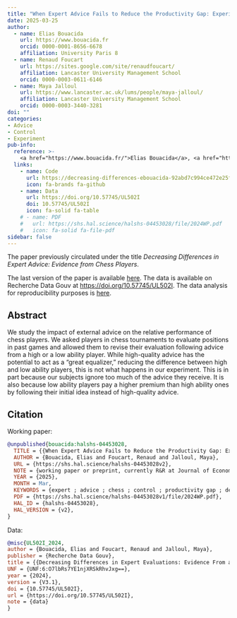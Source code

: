 ```yaml
---
title: "When Expert Advice Fails to Reduce the Productivity Gap: Experimental Evidence from Chess Players"
date: 2025-03-25
author:
  - name: Elias Bouacida
    url: https://www.bouacida.fr
    orcid: 0000-0001-8656-6678
    affiliation: University Paris 8
  - name: Renaud Foucart
    url: https://sites.google.com/site/renaudfoucart/
    affiliation: Lancaster University Management School
    orcid: 0000-0003-0611-6146
  - name: Maya Jalloul
    url: https://www.lancaster.ac.uk/lums/people/maya-jalloul/
    affiliation: Lancaster University Management School
    orcid: 0000-0003-3440-3281
doi: ""
categories: 
- Advice
- Control
- Experiment
pub-info:
  reference: >-
    <a href="https://www.bouacida.fr/">Elias Bouacida</a>, <a href="https://sites.google.com/site/renaudfoucart/">Renaud Foucart</a>,  <a href="https://www.lancaster.ac.uk/lums/people/maya-jalloul/">Maya Jalloul</a>"When Expert Advice Fails to Reduce the Productivity Gap: Experimental Evidence from Chess Players"
  links:
    - name: Code
      url: https://decreasing-differences-ebouacida-92abd7c994ce472e25f3e62c7fbcaa.gitpages.huma-num.fr/
      icon: fa-brands fa-github
    - name: Data
      url: https://doi.org/10.57745/UL502I
      doi: 10.57745/UL502I
      icon: fa-solid fa-table
    # - name: PDF
    #   url: https://shs.hal.science/halshs-04453028/file/2024WP.pdf
    #   icon: fa-solid fa-file-pdf
sidebar: false    
---
```


The paper previously circulated under the title *Decreasing Differences in Expert Advice: Evidence from Chess Players*.

The last version of the paper is available [here](https://shs.hal.science/halshs-04453028v2). 
The data is available on Recherche Data Gouv at <https://doi.org/10.57745/UL502I>.
The data analysis for reproducibility purposes is [here](https://decreasing-differences-ebouacida-92abd7c994ce472e25f3e62c7fbcaa.gitpages.huma-num.fr/).

## Abstract

We study the impact of external advice on the relative performance of chess players. We asked players in chess tournaments to evaluate positions in past games and allowed them to revise their evaluation following advice from a high or a low ability player. While high-quality advice has the potential to act as a "great equalizer," reducing the difference between high and low ability players, this is not what happens in our experiment. This is in part because our subjects ignore too much of the advice they receive. It is also because low ability players pay a higher premium than high ability ones by following their initial idea instead of high-quality advice.

## Citation

Working paper:

```bibtex
@unpublished{bouacida:halshs-04453028,
  TITLE = {{When Expert Advice Fails to Reduce the Productivity Gap: Experimental Evidence from Chess Players}},
  AUTHOR = {Bouacida, Elias and Foucart, Renaud and Jalloul, Maya},
  URL = {https://shs.hal.science/halshs-04453028v2},
  NOTE = {working paper or preprint, currently R&R at Journal of Economic Behavior and Organization},
  YEAR = {2025},
  MONTH = Mar,
  KEYWORDS = {expert ; advice ; chess ; control ; productivity gap ; decreasing differences},
  PDF = {https://shs.hal.science/halshs-04453028v1/file/2024WP.pdf},
  HAL_ID = {halshs-04453028},
  HAL_VERSION = {v2},
}
```

Data:

```bibtex
@misc{UL502I_2024,
author = {Bouacida, Elias and Foucart, Renaud and Jalloul, Maya},
publisher = {Recherche Data Gouv},
title = {{Decreasing Differences in Expert Evaluations: Evidence From a Field Experiment in Chess}},
UNF = {UNF:6:O7lbRs7YE1njXRSkRhvJxg==},
year = {2024},
version = {V3.1},
doi = {10.57745/UL502I},
url = {https://doi.org/10.57745/UL502I},
note = {data}
}
```

